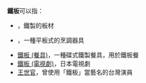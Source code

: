 '''鐵板'''可以指：
* {{link-ja|鐵板 (板材)|鉄板}}，鐵製的板材
* {{link-en|鐵板 (烹調器具)|Griddle}}，一種平板式的烹調器具
* [[鐵板_(餐具)|鐵板 (餐具)]]，一種碟式鐵製餐具，用於鐵板餐
* [[鐵板_(電視劇)|鐵板 (電視劇)]]，日本電視劇
* [[王世官|王世官]]，曾使用「鐵板」當藝名的台灣演員
{{Disambig|cat=二字消歧義}}